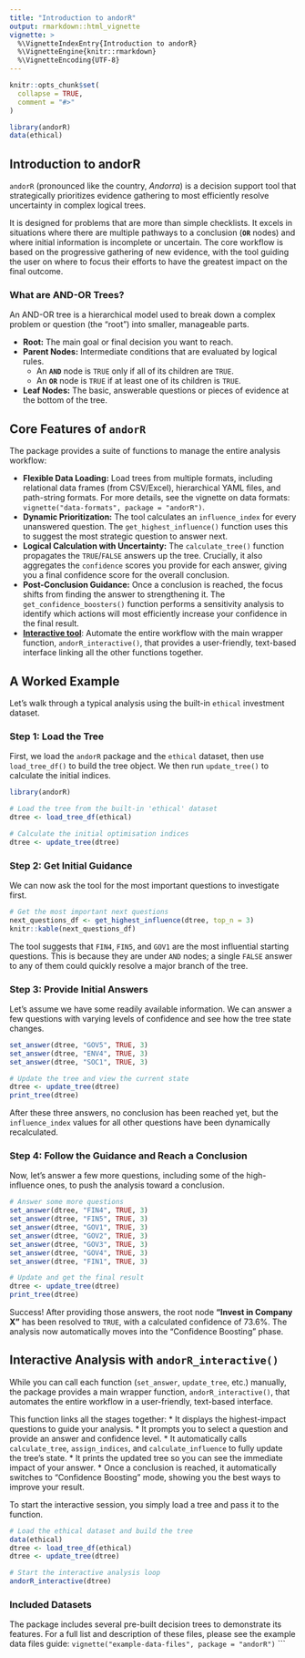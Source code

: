 ```yaml
---
title: "Introduction to andorR"
output: rmarkdown::html_vignette
vignette: >
  %\VignetteIndexEntry{Introduction to andorR}
  %\VignetteEngine{knitr::rmarkdown}
  %\VignetteEncoding{UTF-8}
---
```


```r
knitr::opts_chunk$set(
  collapse = TRUE,
  comment = "#>"
)
```

```r
library(andorR)
data(ethical) 
```

## Introduction to andorR

`andorR` (pronounced like the country, *Andorra*) is a decision support tool that strategically prioritizes evidence gathering to most efficiently resolve uncertainty in complex logical trees.

It is designed for problems that are more than simple checklists. It excels in situations where there are multiple pathways to a conclusion (**`OR`** nodes) and where initial information is incomplete or uncertain. The core workflow is based on the progressive gathering of new evidence, with the tool guiding the user on where to focus their efforts to have the greatest impact on the final outcome.

### What are AND-OR Trees?

An AND-OR tree is a hierarchical model used to break down a complex problem or question (the "root") into smaller, manageable parts.

* **Root:** The main goal or final decision you want to reach.
* **Parent Nodes:** Intermediate conditions that are evaluated by logical rules.
    * An **`AND`** node is `TRUE` only if all of its children are `TRUE`.
    * An **`OR`** node is `TRUE` if at least one of its children is `TRUE`.
* **Leaf Nodes:** The basic, answerable questions or pieces of evidence at the bottom of the tree.

## Core Features of `andorR`

The package provides a suite of functions to manage the entire analysis workflow:

* **Flexible Data Loading:** Load trees from multiple formats, including relational data frames (from CSV/Excel), hierarchical YAML files, and path-string formats. For more details, see the vignette on data formats: `vignette("data-formats", package = "andorR")`.
* **Dynamic Prioritization:** The tool calculates an `influence_index` for every unanswered question. The `get_highest_influence()` function uses this to suggest the most strategic question to answer next.
* **Logical Calculation with Uncertainty:** The `calculate_tree()` function propagates the `TRUE`/`FALSE` answers up the tree. Crucially, it also aggregates the `confidence` scores you provide for each answer, giving you a final confidence score for the overall conclusion.
* **Post-Conclusion Guidance:** Once a conclusion is reached, the focus shifts from finding the answer to strengthening it. The `get_confidence_boosters()` function performs a sensitivity analysis to identify which actions will most efficiently increase your confidence in the final result.
* [**Interactive tool**](#interactive-analysis-with-andorr_interactive): Automate the entire workflow with the main wrapper function, `andorR_interactive()`, that provides a user-friendly, text-based interface linking all the other functions together. 

## A Worked Example

Let's walk through a typical analysis using the built-in `ethical` investment dataset.

### Step 1: Load the Tree

First, we load the `andorR` package and the `ethical` dataset, then use `load_tree_df()` to build the tree object. We then run `update_tree()` to calculate the initial indices.

```r
library(andorR)

# Load the tree from the built-in 'ethical' dataset
dtree <- load_tree_df(ethical)

# Calculate the initial optimisation indices
dtree <- update_tree(dtree)
```

### Step 2: Get Initial Guidance

We can now ask the tool for the most important questions to investigate first.

```r
# Get the most important next questions
next_questions_df <- get_highest_influence(dtree, top_n = 3)
knitr::kable(next_questions_df)
```
The tool suggests that `FIN4`, `FIN5`, and `GOV1` are the most influential starting questions. This is because they are under `AND` nodes; a single `FALSE` answer to any of them could quickly resolve a major branch of the tree.

### Step 3: Provide Initial Answers

Let's assume we have some readily available information. We can answer a few questions with varying levels of confidence and see how the tree state changes.

```r
set_answer(dtree, "GOV5", TRUE, 3)
set_answer(dtree, "ENV4", TRUE, 3)
set_answer(dtree, "SOC1", TRUE, 3)

# Update the tree and view the current state
dtree <- update_tree(dtree)
print_tree(dtree)
```
After these three answers, no conclusion has been reached yet, but the `influence_index` values for all other questions have been dynamically recalculated.

### Step 4: Follow the Guidance and Reach a Conclusion

Now, let's answer a few more questions, including some of the high-influence ones, to push the analysis toward a conclusion.

```r
# Answer some more questions
set_answer(dtree, "FIN4", TRUE, 3)
set_answer(dtree, "FIN5", TRUE, 3)
set_answer(dtree, "GOV1", TRUE, 3)
set_answer(dtree, "GOV2", TRUE, 3)
set_answer(dtree, "GOV3", TRUE, 3)
set_answer(dtree, "GOV4", TRUE, 3)
set_answer(dtree, "FIN1", TRUE, 3)

# Update and get the final result
dtree <- update_tree(dtree)
print_tree(dtree)
```
Success! After providing those answers, the root node **"Invest in Company X"** has been resolved to `TRUE`, with a calculated confidence of 73.6%. The analysis now automatically moves into the "Confidence Boosting" phase.

## Interactive Analysis with `andorR_interactive()`

While you can call each function (`set_answer`, `update_tree`, etc.) manually, the package provides a main wrapper function, `andorR_interactive()`, that automates the entire workflow in a user-friendly, text-based interface.

This function links all the stages together:
* It displays the highest-impact questions to guide your analysis.
* It prompts you to select a question and provide an answer and confidence level.
* It automatically calls `calculate_tree`, `assign_indices`, and `calculate_influence` to fully update the tree's state.
* It prints the updated tree so you can see the immediate impact of your answer.
* Once a conclusion is reached, it automatically switches to "Confidence Boosting" mode, showing you the best ways to improve your result.

To start the interactive session, you simply load a tree and pass it to the function.

```r
# Load the ethical dataset and build the tree
data(ethical)
dtree <- load_tree_df(ethical)
dtree <- update_tree(dtree)

# Start the interactive analysis loop
andorR_interactive(dtree)
```


### Included Datasets

The package includes several pre-built decision trees to demonstrate its features. For a full list and description of these files, please see the example data files guide:
`vignette("example-data-files", package = "andorR")`
```
